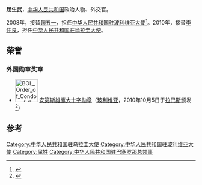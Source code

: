 '''屈生武'''，[[中华人民共和国|中华人民共和国]]政治人物、外交官。

2008年，接替[[趙五一|趙五一]]，担任[[中国驻玻利维亚大使列表|中华人民共和国驻玻利维亚大使]]<ref>{{cite web|author=中华人民共和国外交部|title=中国驻玻利维亚历任大使|url=http://www.mfa.gov.cn/chn/pds/ziliao/wjrw/2167/2174/t9283.htm|publisher=中华人民共和国外交部|accessdate=2012-03-09}}</ref>。2010年，接替[[李仲良|李仲良]]，担任[[中國駐烏拉圭大使列表|中华人民共和国驻烏拉圭大使]]。

==荣誉==
===外国勋章奖章===
* [[File:BOL_Order_of_Condor_of_the_Andes_-_Grand_Cross_BAR.png|60px]] [[安第斯雄鹰勋章|安第斯雄鹰大十字勋章]]（[[玻利维亚|玻利维亚]]，2010年10月5日于[[拉巴斯|拉巴斯]]颁发<ref>{{cite web |url=https://www.mfa.gov.cn/ce/cebo//chn/xwdt/t1208612.htm |title=玻利维亚政府授予我驻玻大使屈生武“安第斯雄鹰”勋章 |publisher=中华人民共和国驻玻利维亚共和国大使馆 |date=2010-10-06 |accessdate=2022-01-24 |archive-date=2022-01-24 |archive-url=https://web.archive.org/web/20220124102616/https://www.mfa.gov.cn/ce/cebo//chn/xwdt/t1208612.htm }}</ref>）

== 参考 ==
{{reflist}}

{{start box}}
{{s-dip}}
{{succession box|[[赵五一|赵五一]]|[[沈智良|沈智良]]|[[中国驻玻利维亚大使列表|中华人民共和国驻玻利维亚大使]]|2008年10月-2010年10月}}
{{succession box|[[李仲良|李仲良]]|[[嚴邦華|嚴邦華]]|[[中国驻乌拉圭大使列表|中华人民共和国驻乌拉圭大使]]|2010年11月-2013年3月}}
{{end box}}
{{中国政治人物小作品}}
[[Category:中华人民共和国驻乌拉圭大使|Category:中华人民共和国驻乌拉圭大使]]
[[Category:中华人民共和国驻玻利维亚大使|Category:中华人民共和国驻玻利维亚大使]]
[[Category:屈姓|Category:屈姓]]
[[Category:中华人民共和国驻巴塞罗那总领事|Category:中华人民共和国驻巴塞罗那总领事]]